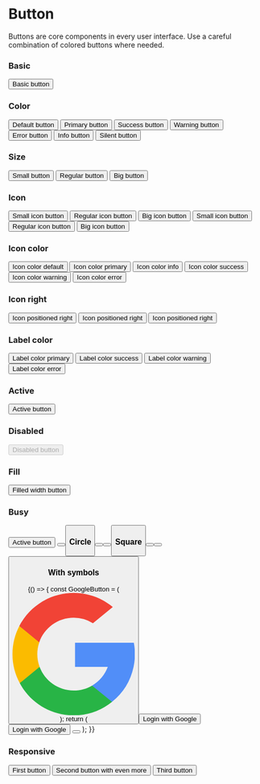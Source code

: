 
<Meta title="Components/Buttons/Button" component={Button} />

# Button

Buttons are core components in every user interface.
Use a careful combination of colored buttons where needed.

<ArgsTable of={Button} />

### Basic

<Canvas>
    <Story name="basic">
        <Button>Basic button</Button>
    </Story>
</Canvas>

### Color

<Canvas>
    <Story name="color">
        <Row>
            <Col span={6}>
                <Button>Default button</Button>
            </Col>
            <Col span={6}>
                <Button color="primary">Primary button</Button>
            </Col>
            <Col span={6}>
                <Button color="success">Success button</Button>
            </Col>
            <Col span={6}>
                <Button color="warning">Warning button</Button>
            </Col>
            <Col span={6}>
                <Button color="error">Error button</Button>
            </Col>
            <Col span={6}>
                <Button color="info">Info button</Button>
            </Col>
            <Col span={6}>
                <Button icon="devices" color="silent">
                    Silent button
                </Button>
            </Col>
        </Row>
    </Story>
</Canvas>

### Size

<Canvas>
    <Story name="size">
        <Row>
            <Col span={8}>
                <Button size="small">Small button</Button>
            </Col>
            <Col span={8}>
                <Button>Regular button</Button>
            </Col>
            <Col span={8}>
                <Button size="big">Big button</Button>
            </Col>
        </Row>
    </Story>
</Canvas>

### Icon

<Canvas>
    <Story name="icon">
        <Row>
            <Col span={8}>
                <Button icon="devices" size="small">
                    Small icon button
                </Button>
            </Col>
            <Col circle span={8}>
                <Button icon="devices">Regular icon button</Button>
            </Col>
            <Col circle span={8}>
                <Button icon="devices" size="big">
                    Big icon button
                </Button>
            </Col>
            <Col span={8}>
                <Button icon="devices" color="primary" size="small">
                    Small icon button
                </Button>
            </Col>
            <Col circle span={8}>
                <Button icon="devices" color="primary">
                    Regular icon button
                </Button>
            </Col>
            <Col circle span={8}>
                <Button icon="devices" color="primary" size="big">
                    Big icon button
                </Button>
            </Col>
        </Row>
    </Story>
</Canvas>

### Icon color

<Canvas>
    <Story name="icon color">
        <Row>
            <Col span={8}>
                <Button icon="devices">Icon color default</Button>
            </Col>
            <Col span={8}>
                <Button icon="devices" iconColor="primary">
                    Icon color primary
                </Button>
            </Col>
            <Col circle span={8}>
                <Button icon="devices" iconColor="info">
                    Icon color info
                </Button>
            </Col>
            <Col circle span={8}>
                <Button icon="devices" iconColor="success">
                    Icon color success
                </Button>
            </Col>
            <Col circle span={8}>
                <Button icon="devices" iconColor="warning">
                    Icon color warning
                </Button>
            </Col>
            <Col circle span={8}>
                <Button icon="devices" iconColor="error">
                    Icon color error
                </Button>
            </Col>
        </Row>
    </Story>
</Canvas>

### Icon right

<Canvas>
    <Story name="icon right">
        <Row>
            <Col span={8}>
                <Button icon="arrow-right" iconRight color="error" size="small">
                    Icon positioned right
                </Button>
            </Col>
            <Col circle span={8}>
                <Button icon="arrow-right" iconRight color="error">
                    Icon positioned right
                </Button>
            </Col>
            <Col circle span={8}>
                <Button icon="arrow-right" iconRight color="error" size="big">
                    Icon positioned right
                </Button>
            </Col>
        </Row>
    </Story>
</Canvas>

### Label color

<Canvas>
    <Story name="label color">
        <Row>
            <Col span={6}>
                <Button labelColor="primary">Label color primary</Button>
            </Col>
            <Col span={6}>
                <Button labelColor="success">Label color success</Button>
            </Col>
            <Col span={6}>
                <Button labelColor="warning">Label color warning</Button>
            </Col>
            <Col span={6}>
                <Button labelColor="error">Label color error</Button>
            </Col>
        </Row>
    </Story>
</Canvas>

### Active

<Canvas>
    <Story name="active">
        <Button active>Active button</Button>
    </Story>
</Canvas>

### Disabled

<Canvas>
    <Story name="disabled">
        <Button disabled>Disabled button</Button>
    </Story>
</Canvas>

### Fill

<Canvas>
    <Story name="fill">
        <Button fill>Filled width button</Button>
    </Story>
</Canvas>

### Busy

<Canvas>
    <Story name="busy">
        <Row>
            <Col span={8}>
                <Button busy>Active button</Button>
            </Col>
            <Col circle span={8}>
                <Button square busy icon="gear" />
            </Col>
            <Col circle span={8}>
                <Button circle busy icon="gear" />
            </Col>
        </Row>
    </Story>
</Canvas>

### Circle

<Canvas>
    <Story name="circle">
        <Row>
            <Col span={8}>
                <Button circle icon="gear" size="small" />
            </Col>
            <Col circle span={8}>
                <Button circle icon="gear" />
            </Col>
            <Col circle span={8}>
                <Button circle icon="gear" size="big" />
            </Col>
        </Row>
    </Story>
</Canvas>

### Square

<Canvas>
    <Story name="square">
        <Row>
            <Col span={8}>
                <Button square icon="gear" size="small" />
            </Col>
            <Col circle span={8}>
                <Button square icon="gear" />
            </Col>
            <Col circle span={8}>
                <Button square icon="gear" size="big" />
            </Col>
        </Row>
    </Story>
</Canvas>

### With symbols

<Canvas>
    <Story name="with symbols">
        {() => {
            const GoogleButton = (
                <svg xmlns="http://www.w3.org/2000/svg" viewBox="0 0 46 46">
                    <g fill="none" fillRule="nonzero">
                        <path
                            fill="#FBBB00"
                            d="m10.195 27.798-1.602 5.978-5.852.124A22.897 22.897 0 0 1 0 23c0-3.814.928-7.41 2.572-10.577l5.211.955 2.283 5.179A13.672 13.672 0 0 0 9.327 23c0 1.688.306 3.306.868 4.798Z"
                        />
                        <path
                            fill="#518EF8"
                            d="M45.598 18.703C45.862 20.095 46 21.532 46 23c0 1.647-.173 3.253-.503 4.802A22.995 22.995 0 0 1 37.4 40.936l-.001-.001-6.563-.335-.929-5.798a13.708 13.708 0 0 0 5.898-7H23.506v-9.099h22.092Z"
                        />
                        <path
                            fill="#28B446"
                            d="m37.398 40.935.001.001A22.903 22.903 0 0 1 23 46c-8.759 0-16.374-4.896-20.259-12.1l7.454-6.102c1.942 5.184 6.943 8.874 12.805 8.874 2.52 0 4.88-.68 6.906-1.87l7.492 6.133Z"
                        />
                        <path
                            fill="#F14336"
                            d="m37.68 5.295-7.45 6.1A13.595 13.595 0 0 0 23 9.328c-5.995 0-11.09 3.859-12.934 9.229l-7.493-6.134h-.001C6.4 5.043 14.11 0 23 0c5.58 0 10.698 1.988 14.68 5.295Z"
                        />
                    </g>
                </svg>
            );
            return (
                <Row>
                    <Col span={8}>
                        <Button fill pill symbol={GoogleButton}>
                            Login with Google
                        </Button>
                    </Col>
                    <Col span={8}>
                        <Button fill pill size="big" symbol={GoogleButton}>
                            Login with Google
                        </Button>
                    </Col>
                    <Col span={8}>
                        <Button size="big" square symbol={GoogleButton}></Button>
                    </Col>
                </Row>
            );
        }}
    </Story>
</Canvas>

### Responsive

<Canvas>
    <Story name="responsive">
        <Row>
            <Col span={8}>
                <Button fill icon="rocket">First button</Button>
            </Col>
            <Col span={8}>
                <Button fill icon="rocket">Second button with even more</Button>
            </Col>
            <Col span={8}>
                <Button fill icon="rocket">Third button</Button>
            </Col>
        </Row>
    </Story>
</Canvas>
